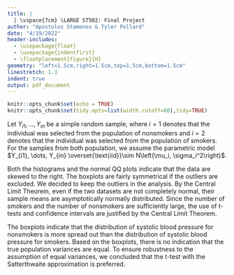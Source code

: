 ```yaml
---
title: |
  | \vspace{7cm} \LARGE ST502: Final Project
author: "Apostolos Stamenos & Tyler Pollard"
date: "4/19/2022"
header-includes:
  - \usepackage{float}
  - \usepackage{indentfirst}
  - \floatplacement{figure}{H}
geometry: "left=1.5cm,right=1.5cm,top=1.5cm,bottom=1.5cm"
linestretch: 1.3
indent: true
output: pdf_document
---
```


```r
knitr::opts_chunk$set(echo = TRUE)
knitr::opts_chunk$set(tidy.opts=list(width.cutoff=60),tidy=TRUE)
```
\newpage

\section{Part 1}\label{s:part1}

Let $Y_{i1}, \dots, Y_{in}$ be a simple random sample, where $i=1$ denotes that the individual was selected from the population of nonsmokers and $i=2$ denotes that the individual was selected from the population of smokers. For the samples from both population, we assume the parametric model $Y_{i1}, \dots, Y_{in} \overset{\text{iid}}\sim N\left(\mu_i, \sigma_i^2\right)$.

\begin{table}[H]\begin{center}
\caption{{\bf Summary of tests}: .}\label{t:summary}
\begin{tabular}{c|cc|cc|c} \hline
Test & Point Estimate & SE & Test Statistic & p-value & Confidence Interval\\ \hline
Pooled Variance & 0.yyy & 0.0xx & & & \\
Satterthwaite & 0.yyy & 0.0xx & & & \\ \hline
\end{tabular}
\end{center}
\end{table}

\begin{figure}\caption{{\bf yadayadayada}\label{f:nonsmokers_hist}}
\centering 
\includegraphics[page=1,width=1.05\textwidth]{nonsmokers_qq}
\end{figure}

\begin{figure}\caption{{\bf yadayadayada}\label{f:smokers_hist}}
\centering 
\includegraphics[page=1,width=1.05\textwidth]{smokers_qq}
\end{figure}

Both the histograms and the normal QQ plots indicate that the data are skewed to the right. The boxplots are fairly symmetrical if the outliers are excluded. We decided to keep the outliers in the analysis. By the Central Limit Theorem, even if the two datasets are not completely normal, their sample means are asymptotically normally distributed. Since the number of smokers and the number of nonsmokers are sufficiently large, the use of t-tests and confidence intervals are justified by the Central Limit Theorem. 

\begin{figure}\caption{{\bf yadayadayada}\label{f:nonsmokers_qq}}
\centering 
\includegraphics[page=1,width=1.05\textwidth]{nonsmokers_qq}
\end{figure}

\begin{figure}\caption{{\bf yadayadayada}\label{f:smokers_qq}}
\centering 
\includegraphics[page=1,width=1.05\textwidth]{smokers_qq}
\end{figure}

\begin{figure}\caption{{\bf yadayadayada}\label{f:boxplots}}
\centering 
\includegraphics[page=1,width=1.05\textwidth]{boxplots}
\end{figure}

The boxplots indicate that the distribution of systolic blood pressure for nonsmokers is more spread out than the distribution of systolic blood pressure for smokers. Based on the boxplots, there is no indication that the true population variances are equal. To ensure robustness to the assumption of equal variances, we concluded that the t-test with the Satterthwaite approximation is preferred.

\section{Part 2}\label{s:part2}

\begin{table}[H]\begin{center}
\caption{{\bf Table of blahblahblahblah}: For most of the scenarios, the power of the xxx test is higher than that for the xxx test.}\label{t:power}
\begin{tabular}{c|cc} \hline
True Parameters & Pooled & Satterthwaite \\ \hline
$\mu_1-\mu_2=$, $n_1=$, $n_2=$, $\sigma_1^2=$, $\sigma_2^2=$ & 0.yyy & 0.0xx  \\
$\mu_1-\mu_2=$, $n_1=$, $n_2=$, $\sigma_1^2=$, $\sigma_2^2=$ & 0.yyy & 0.0xx \\ \hline
\end{tabular}
\end{center}
\end{table}
